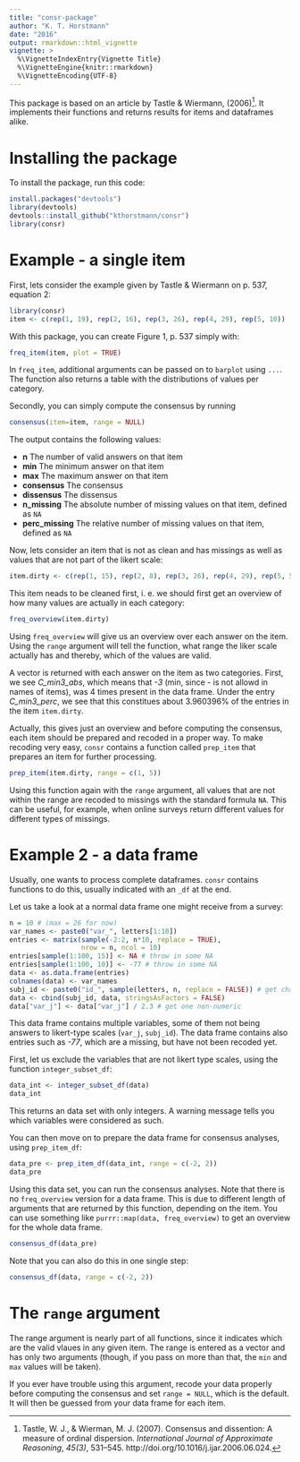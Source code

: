 ```yaml
---
title: "consr-package"
author: "K. T. Horstmann"
date: "2016"
output: rmarkdown::html_vignette
vignette: >
  %\VignetteIndexEntry{Vignette Title}
  %\VignetteEngine{knitr::rmarkdown}
  %\VignetteEncoding{UTF-8}
---
```



This package is based on an article by Tastle & Wiermann, (2006)[^1]. It implements their functions and returns results for items and dataframes alike.

# Installing the package

To install the package, run this code:

```r

install.packages("devtools")
library(devtools)
devtools::install_github("kthorstmann/consr")
library(consr)

```


# Example - a single item

First, lets consider the example given by Tastle & Wiermann on p. 537, equation 2:


```r
library(consr)
item <- c(rep(1, 19), rep(2, 16), rep(3, 26), rep(4, 29), rep(5, 10))

```


With this package, you can create Figure 1, p. 537 simply with:

```r

freq_item(item, plot = TRUE)

```

In `freq_item`, additional arguments can be passed on to `barplot` using `...`. The function also returns a table with the distributions of values per category.

Secondly, you can simply compute the consensus by running

```r

consensus(item=item, range = NULL)

```

The output contains the following values:

- **n** The number of valid answers on that item
- **min** The minimum answer on that item
- **max** The maximum answer on that item
- **consensus** The consensus
- **dissensus** The dissensus
- **n_missing** The absolute number of missing values on that item, defined as `NA`
- **perc_missing** The relative number of missing values on that item, defined as `NA`

Now, lets consider an item that is not as clean and has missings as well as values that are not part of the likert scale:

```r
item.dirty <- c(rep(1, 15), rep(2, 8), rep(3, 26), rep(4, 29), rep(5, 5), rep(NA, 5), rep(-2, 9), rep(-3, 4))
```

This item neads to be cleaned first, i. e. we should first get an overview of how many values are actually in each category:

```r

freq_overview(item.dirty)

```

Using `freq_overview` will give us an overview over each answer on the item. Using the `range` argument will tell the function, what range the liker scale actually has and thereby, which of the values are valid.

A vector is returned with each answer on the item as two categories. First, we see *C_min3_abs*, which means that *-3* (min, since - is not allowd in names of items), was 4 times present in the data frame. Under the entry *C_min3_perc*, we see that this constitues about 3.960396% of the entries in the item `item.dirty`.

Actually, this gives just an overview and before computing the consensus, each item should be prepared and recoded in a proper way. To make recoding very easy, `consr` contains a function called `prep_item` that prepares an item for further processing. 


```r

prep_item(item.dirty, range = c(1, 5))

```

Using this function again with the `range` argument, all values that are not within the range are recoded to missings with the standard formula `NA`. This can be useful, for example, when online surveys return different values for different types of missings.

# Example 2 - a data frame

Usually, one wants to process complete dataframes. `consr` contains functions to do this, usually indicated with an `_df` at the end.

Let us take a look at a normal data frame one might receive from a survey:

```r

n = 10 # (max = 26 for now)
var_names <- paste0("var_", letters[1:10])
entries <- matrix(sample(-2:2, n*10, replace = TRUE),
                  nrow = n, ncol = 10)
entries[sample(1:100, 15)] <- NA # throw in some NA
entries[sample(1:100, 10)] <- -77 # throw in some NA
data <- as.data.frame(entries)
colnames(data) <- var_names
subj_id <- paste0("id_", sample(letters, n, replace = FALSE)) # get char subj ids
data <- cbind(subj_id, data, stringsAsFactors = FALSE)
data["var_j"] <- data["var_j"] / 2.3 # get one non-numeric

```

This data frame contains multiple variables, some of them not being answers to likert-type scales (`var_j`, `subj_id`). The data frame contains also entries such as *-77*, which are a missing, but have not been recoded yet.


First, let us exclude the variables that are not likert type scales, using the function `integer_subset_df`:

```r

data_int <- integer_subset_df(data)
data_int
```

This returns an data set with only integers. A warning message tells you which variables were considered as such.

You can then move on to prepare the data frame for consensus analyses, using `prep_item_df`:

```r

data_pre <- prep_item_df(data_int, range = c(-2, 2))
data_pre

```

Using this data set, you can run the consensus analyses. Note that there is no `freq_overview` version for a data frame. This is due to different length of arguments that are returned by this function, depending on the item. You can use something like `purrr::map(data, freq_overview)` to get an overview for the whole data frame.


```r

consensus_df(data_pre)

```


Note that you can also do this in one single step:


```r

consensus_df(data, range = c(-2, 2))

```

# The `range` argument

The range argument is nearly part of all functions, since it indicates which are the valid vlaues in any given item. The range is entered as a vector and has only two arguments (though, if you pass on more than that, the `min` and `max` values will be taken).

If you ever have trouble using this argument, recode your data properly before computing the consensus and set `range = NULL`, which is the default. It will then be guessed from your data frame for each item.


[^1]: Tastle, W. J., & Wierman, M. J. (2007). Consensus and dissention: A measure of ordinal dispersion. *International Journal of Approximate Reasoning*, *45(3)*, 531–545. http://doi.org/10.1016/j.ijar.2006.06.024.
